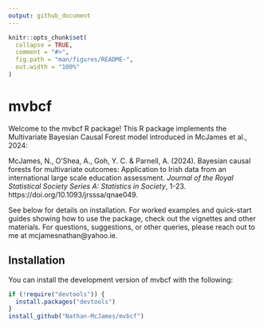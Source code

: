 ```yaml
---
output: github_document
---
```


<!-- README.md is generated from README.Rmd. Please edit that file -->

```r
knitr::opts_chunk$set(
  collapse = TRUE,
  comment = "#>",
  fig.path = "man/figures/README-",
  out.width = "100%"
)
```

# mvbcf

<!-- badges: start -->
<!-- badges: end -->

Welcome to the mvbcf R package! This R package implements the Multivariate Bayesian Causal Forest model introduced in McJames et al., 2024:

McJames, N., O’Shea, A., Goh, Y. C. & Parnell, A. (2024). Bayesian causal forests for multivariate outcomes: Application to Irish data from an international large scale education assessment. *Journal of the Royal Statistical Society Series A: Statistics in Society*, 1-23. https://doi.org/10.1093/jrsssa/qnae049.

See below for details on installation. For worked examples and quick-start guides showing how to use the package, check out the vignettes and other materials. For questions, suggestions, or other queries, please reach out to me at mcjamesnathan\@yahoo.ie.

## Installation

You can install the development version of mvbcf with the following:

```r

if (!require("devtools")) {
  install.packages("devtools")
}
install_github("Nathan-McJames/mvbcf")

```


